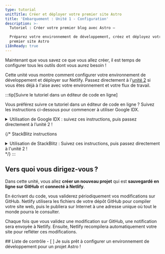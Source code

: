 ```yaml
---
type: tutorial
unitTitle: Créer et déployer votre premier site Astro
title: 'Embarquement : Unité 1 - Configuration'
description: >-
  Tutoriel : Créer votre premier blog avec Astro —

  Préparez votre environnement de développement, créez et déployez votre
  premier site Astro
i18nReady: true
---
```


Maintenant que vous savez ce que vous allez créer, il est temps de configurer tous les outils dont vous aurez besoin !

Cette unité vous montre comment configurer votre environnement de développement et déployer sur Netlify. Passez directement à l'[unité 2](/fr/tutorial/2-pages/) si vous êtes déjà à l'aise avec votre environnement et votre flux de travail.

:::tip[Suivre le tutoriel dans un éditeur de code en ligne]

Vous préférez suivre ce tutoriel dans un éditeur de code en ligne ? Suivez les instructions ci-dessous pour commencer à utiliser Google IDX.

<details>
<summary>Utilisation de Google IDX : suivez ces instructions, puis passez directement à l’unité 2 !</summary>

**Configurer IDX**

<Steps>
1. Suivez le lien externe pour [ouvrir le modèle « Empty project » dans un nouvel espace de travail sur IDX](https://astro.new/minimal?on=idx).

2. Suivez l’invite pour vous connecter à votre compte Google si vous n’êtes pas déjà connecté.

3. Saisissez un nom pour votre projet si vous souhaitez remplacer le nom par défaut « Empty project ». Cliquez sur **Créer**.

4. Attendez que l'espace de travail soit créé. Cela peut prendre 30 à 60 secondes. Si tout se passe bien, vous verrez le projet Astro chargé dans un éditeur de code en ligne.

5. Attendez qu'IDX exécute deux scripts : un pour installer Astro et un autre pour démarrer le serveur de développement. Notez que vous pouvez voir brièvement un message indiquant que votre espace de travail « n'a pas pu trouver Astro » si votre espace de travail se charge avant la fin de l'installation d'Astro. Ce message peut être ignoré et annulé s'il ne s'efface pas de lui-même.
</Steps>

**Faire un changement**

Si tout se passe bien, vous devriez voir le code du fichier `src/pages/index.astro` ouvert en écran partagé avec un aperçu en direct du site web. Suivez les instructions dans [« Écrire votre première ligne d'Astro »](/fr/tutorial/1-setup/3/) pour apporter une modification à ce fichier.

**Créer un dépôt GitHub**

<Steps>
1. Accédez à l'élément de navigation « Contrôle de source » dans la barre de menu verticale ou ouvrez avec <kbd>CTRL + SHIFT + G</kbd>. 

2. Sélectionnez l'option Publier sur GitHub. Cela créera un nouveau dépôt dans votre compte GitHub.
3. Suivez les instructions pour vous connecter à votre compte GitHub.
4. Une fois connecté, revenez à l'onglet IDX et vous aurez le choix de nommer votre nouveau dépôt et de choisir si vous souhaitez créer un dépôt privé ou public. Vous pouvez choisir n'importe quel nom et n'importe quel type de dépôt pour ce tutoriel.
5. IDX effectuera un commit initial et publiera dans votre nouveau dépôt GitHub.
6. À l'avenir, chaque fois que vous aurez des modifications à valider sur GitHub, l'icône de navigation du contrôle de source affichera un numéro. Il s'agit du nombre de fichiers qui ont été modifiés depuis votre dernière validation. En accédant à cet onglet et en effectuant deux étapes (validation et publication), vous pourrez saisir un message de validation et mettre à jour votre dépôt.
</Steps>

**Déployer votre site**

Si vous souhaitez déployer sur Netlify et disposer d'une version en ligne de votre site pendant que vous travaillez, passez à l'unité 1 pour [Déployer votre site sur le web](/fr/tutorial/1-setup/5/).

Sinon, passez à l'[unité 2](/fr/tutorial/2-pages/) pour commencer à créer avec Astro !

</details>

{/* StackBlitz instructions 
<details>
<summary>Utilisation de StackBlitz : Suivez ces instructions, puis passez directement à l'unité 2 !</summary>

**Configuration de StackBlitz**

<Steps>
1. Suivez le lien externe pour [ouvrir le modèle « Empty project » sur StackBlitz](https://astro.new/minimal?on=stackblitz).

2. Cliquez sur "Sign in" en haut à droite pour vous connecter en utilisant vos identifiants GitHub.

3. En haut à gauche de la fenêtre de l'éditeur StackBlitz, cliquez sur « fork » le modèle (enregistrer dans le tableau de bord de votre compte).

4. Attendez que le projet se charge, et vous verrez un aperçu en direct du modèle de « Empty Project ».
</Steps>
  
**Apporter une modification**

Dans le volet des fichiers, vous devriez voir `src/pages/index.astro`. Cliquez pour l'ouvrir, et suivez [Écrivez votre première ligne Astro](/fr/tutorial/1-setup/3/) pour apporter une modification à ce fichier.

**Créer un dépôt GitHub**
  
<Steps>
1. Appuyez sur le bouton <kbd>Connect Repository</kbd> en haut de votre liste de fichiers, saisissez un nouveau nom pour votre dépôt, puis cliquez sur <kbd>Create repo & push</kbd>.

2. Lorsque vous avez des modifications à valider sur GitHub, un bouton « Commit » apparaîtra en haut à gauche de votre espace de travail. En cliquant dessus, vous pourrez saisir un message de validation et mettre à jour votre dépôt.
</Steps>
  
**Déployer votre site**

Si vous souhaitez déployer sur Netlify et disposer d'une version en ligne de votre site pendant que vous travaillez, passez à l'unité 1 pour [Déployer votre site sur le web](/fr/tutorial/1-setup/5/).

Sinon, passez à l'[unité 2](/fr/tutorial/2-pages/) pour commencer à créer avec Astro !

</details>
*/}
:::

## Vers quoi vous dirigez-vous ?

Dans cette unité, vous allez **créer un nouveau projet** qui est **sauvegardé en ligne sur GitHub** et **connecté à Netlify**.

En écrivant du code, vous validerez périodiquement vos modifications sur GitHub. Netlify utilisera les fichiers de votre dépôt GitHub pour compiler votre site web, puis le publiera sur Internet à une adresse unique où tout le monde pourra le consulter.

Chaque fois que vous validez une modification sur GitHub, une notification sera envoyée à Netlify. Ensuite, Netlify recompilera automatiquement votre site pour refléter ces modifications.



<Box icon="check-list">
## Liste de contrôle

<Checklist>
- [ ] Je suis prêt à configurer un environnement de développement pour un projet Astro !
</Checklist>
</Box>
